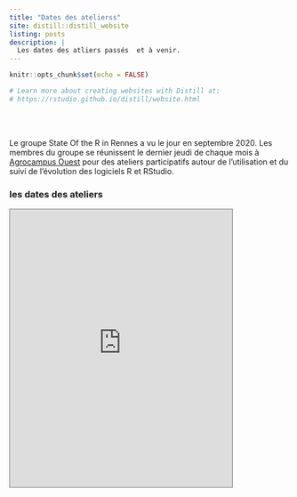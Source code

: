 ```yaml
---
title: "Dates des atelierss"
site: distill::distill_website
listing: posts
description: |
  Les dates des atliers passés  et à venir.
---
```


```r
knitr::opts_chunk$set(echo = FALSE)

# Learn more about creating websites with Distill at:
# https://rstudio.github.io/distill/website.html

```

<br> <br> 

Le groupe State Of the R in Rennes a vu le jour en septembre 2020. Les membres du groupe se réunissent le dernier jeudi de chaque mois à [Agrocampus Ouest](https://www.agrocampus-ouest.fr/) pour des ateliers participatifs autour de l'utilisation et du suivi de l'évolution des logiciels R et RStudio.

<h3> les dates des ateliers </h3>

<!-- http://stackoverflow.com/questions/11122249/scale-iframe-css-width-100-like-an-image -->
<div class="h_iframe">
<!-- a transparent image is preferable -->
<iframe src="https://calendar.google.com/calendar/embed?height=500&amp;wkst=1&amp;bgcolor=%23455a64&amp;ctz=Europe%2FParis&amp;src=ZGd1NTc1bDQxNjJrdnF0dGxjbXNxdWlnYzRAZ3JvdXAuY2FsZW5kYXIuZ29vZ2xlLmNvbQ&amp;color=%237986CB&amp;mode=AGENDA&amp;title=State%20Of%20The%20R%20%40Rennes" style="border:solid 1px #777" width="400" height="500" frameborder="0" scrolling="no"></iframe>
</div>

